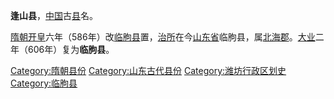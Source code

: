 '''逢山县'''，[[中国|中国]]古[[县|县]]名。

[[隋朝|隋朝]][[开皇|开皇]]六年（586年）改[[临朐县|临朐县]]置，[[治所|治所]]在今[[山东省|山东省]]临朐县，属[[北海郡|北海郡]]。[[大业_(年号)|大业]]二年（606年）复为'''临朐县'''。 

{{隋朝行政区划小作品}}
{{DEFAULTSORT:F}}
[[Category:隋朝县份|Category:隋朝县份]]
[[Category:山东古代县份|Category:山东古代县份]]
[[Category:潍坊行政区划史|Category:潍坊行政区划史]]
[[Category:临朐县|Category:临朐县]]